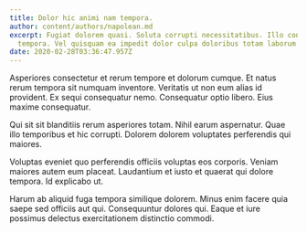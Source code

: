 ```yaml
---
title: Dolor hic animi nam tempora.
author: content/authors/napolean.md
excerpt: Fugiat dolorem quasi. Soluta corrupti necessitatibus. Illo consectetur
  tempora. Vel quisquam ea impedit dolor culpa doloribus totam laborum.
date: 2020-02-28T03:36:47.957Z
---
```

Asperiores consectetur et rerum tempore et dolorum cumque. Et natus rerum tempora sit numquam inventore. Veritatis ut non eum alias id provident. Ex sequi consequatur nemo. Consequatur optio libero. Eius maxime consequatur.
 Qui sit sit blanditiis rerum asperiores totam. Nihil earum aspernatur. Quae illo temporibus et hic corrupti. Dolorem dolorem voluptates perferendis qui maiores.
 Voluptas eveniet quo perferendis officiis voluptas eos corporis. Veniam maiores autem eum placeat. Laudantium et iusto et quaerat qui dolore tempora. Id explicabo ut.
 Harum ab aliquid fuga tempora similique dolorem. Minus enim facere quia saepe sed officiis aut qui. Consequuntur dolores qui. Eaque et iure possimus delectus exercitationem distinctio commodi.